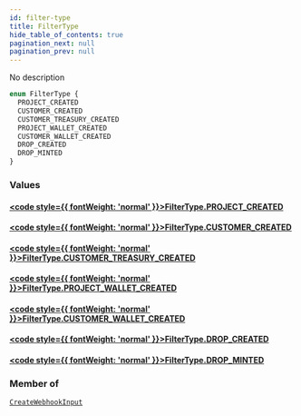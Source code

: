 ```yaml
---
id: filter-type
title: FilterType
hide_table_of_contents: true
pagination_next: null
pagination_prev: null
---
```








No description

```graphql
enum FilterType {
  PROJECT_CREATED
  CUSTOMER_CREATED
  CUSTOMER_TREASURY_CREATED
  PROJECT_WALLET_CREATED
  CUSTOMER_WALLET_CREATED
  DROP_CREATED
  DROP_MINTED
}
```


### Values

#### [<code style={{ fontWeight: 'normal' }}>FilterType.<b>PROJECT_CREATED</b></code>](#) 
> 
> 

#### [<code style={{ fontWeight: 'normal' }}>FilterType.<b>CUSTOMER_CREATED</b></code>](#) 
> 
> 

#### [<code style={{ fontWeight: 'normal' }}>FilterType.<b>CUSTOMER_TREASURY_CREATED</b></code>](#) 
> 
> 

#### [<code style={{ fontWeight: 'normal' }}>FilterType.<b>PROJECT_WALLET_CREATED</b></code>](#) 
> 
> 

#### [<code style={{ fontWeight: 'normal' }}>FilterType.<b>CUSTOMER_WALLET_CREATED</b></code>](#) 
> 
> 

#### [<code style={{ fontWeight: 'normal' }}>FilterType.<b>DROP_CREATED</b></code>](#) 
> 
> 

#### [<code style={{ fontWeight: 'normal' }}>FilterType.<b>DROP_MINTED</b></code>](#) 
> 
> 



### Member of

[`CreateWebhookInput`](/api/inputs/create-webhook-input)  <Badge class="secondary" text="input"/>



